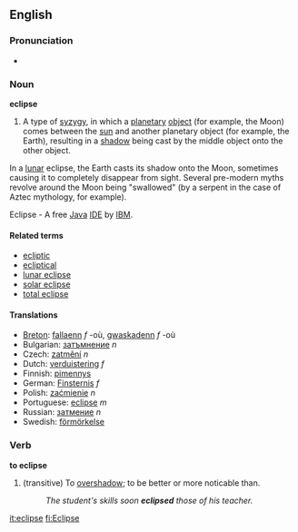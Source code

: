 ==English==
===Pronunciation===
{{wikipedia}}
*{{audio|en-us-eclipse.ogg|Audio (US)}}

===Noun===
'''eclipse'''

#A type of [[syzygy]], in which a [[planetary]] [[object]] (for example, the Moon) comes between the [[sun]] and another planetary object (for example, the Earth), resulting in a [[shadow]] being cast by the middle object onto the other object.

In a [[lunar]] eclipse, the Earth casts its shadow onto the Moon, sometimes causing it to completely disappear from sight.  Several pre-modern myths revolve around the Moon being "swallowed" (by a serpent in the case of Aztec mythology, for example).

Eclipse - A free [[Java]] [[IDE]] by [[IBM]].

====Related terms====
*[[ecliptic]]
*[[ecliptical]]
*[[lunar eclipse]]
*[[solar eclipse]]
*[[total eclipse]]

====Translations====
*[[Breton]]: [[fallaenn]] ''f'' -où, [[gwaskadenn]] ''f'' -où
*Bulgarian: [[затъмнение]] ''n''
*Czech: [[zatmění]] ''n''
*Dutch: [[verduistering]] ''f''
*Finnish: [[pimennys]]
*German: [[Finsternis]] ''f''
*Polish: [[zaćmienie]] ''n''
*Portuguese: [[eclipse]] ''m''
*Russian: [[затмение]] ''n''
*Swedish: [[förmörkelse]]

===Verb===
'''to eclipse'''
#(transitive) To [[overshadow]]; to be better or more noticable than.
#:''The student's skills soon '''eclipsed''' those of his teacher.''

[[it:eclipse]]
[[fi:Eclipse]]